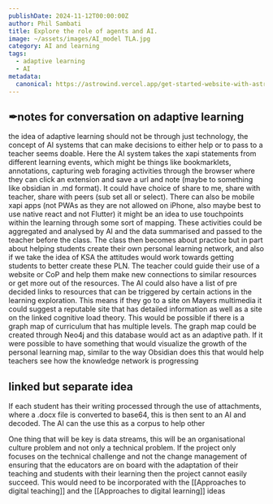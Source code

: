 ```yaml
---
publishDate: 2024-11-12T00:00:00Z
author: Phil Sambati
title: Explore the role of agents and AI.
image: ~/assets/images/AI_model TLA.jpg
category: AI and learning
tags:
  - adaptive learning
  - AI
metadata:
  canonical: https://astrowind.vercel.app/get-started-website-with-astro-tailwind-css
---
```


## ✒notes for conversation on adaptive learning 
the idea of adaptive learning should not be through just technology, the concept of AI systems that can make decisions to either help or to pass to a teacher seems doable.  Here the AI system takes the xapi statements from different learning events, which might be things like bookmarklets, annotations, capturing web foraging activities through the browser where they can click an extension and save a url and note (maybe to something like obsidian in .md format). It could have choice of share to me, share with teacher, share with peers (sub set all or select). There can also be mobile xapi apps (not PWAs as they are not allowed on iPhone, also maybe best to use native react and not Flutter) it might be an idea to use touchpoints within the learning through some sort of mapping. These activities could be aggregated and analysed by AI and the data summarised and passed to the teacher before the class. The class then becomes about practice but in part about helping students create their own personal learning network, and also if we take the idea of KSA the attitudes would work towards getting students to better create these PLN. The teacher could guide their use of a website or CoP and help them make new connections to similar resources or get more out of the resources. The AI could also have a list of pre decided links to resources that can be triggered by certain actions in the learning exploration. This means if they go to a site on Mayers multimedia it could suggest a reputable site that has detailed information as well as a site on the linked cognitive load theory. This would be possible if there is a graph map of curriculum that has multiple levels. The graph map could be created through Neo4j and this database would act as an adaptive path. 
If it were possible to have something that would visualize the growth of the personal learning map, similar to the way Obsidian does this that would help teachers see how the knowledge network is progressing


## linked but separate idea

If each student has their writing processed through the use of attachments, where a .docx file is converted to base64, this is then sent to an AI and decoded. The AI can the use this as a corpus to help other 


One thing that will be key is data streams, this will be an organisational culture problem and not only a technical problem. If the project only focuses on the technical challenge and not the change management of ensuring that the educators are on board with the adaptation of their teaching and students with their learning then the project cannot easily succeed. This would need to be incorporated with the [[Approaches to digital teaching]] and the [[Approaches to digital learning]] ideas

